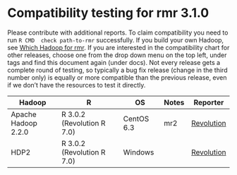 # Compatibility testing for rmr 3.1.0
Please contribute with additional reports. To claim compatibility you need to run `R CMD  check path-to-rmr` successfully.
If you build your own Hadoop, see [Which Hadoop for rmr](https://github.com/RevolutionAnalytics/RHadoop/wiki/Which-Hadoop-for-rmr).
If you are interested in the compatibility chart for other releases, choose one from the drop down menu on the top left, under tags and find this document again (under docs). Not every release gets a complete round of testing, so typically a bug fix release (change in the third number only) is equally or more compatible than the previous release, even if we don't have the resources to test it directly. 

<table>
<thead>
<tr><th>Hadoop</th><th>R</th><th>OS</th><th>Notes</th><th>Reporter</th></tr>
</thead>
<tbody>
<tr><td>Apache Hadoop 2.2.0</td><td>R 3.0.2 (Revolution R 7.0)</td><td>CentOS 6.3</td><td>mr2</td><td><a href=mailto:rhadoop@revolutionanalytics.com>Revolution</a></td></tr>
<tr><td>HDP2</td><td>R 3.0.2 (Revolution R 7.0)</td><td>Windows</td><td></td><td><a href=mailto:rhadoop@revolutionanalytics.com>Revolution</a></td></tr>
</tbody>
</table>
